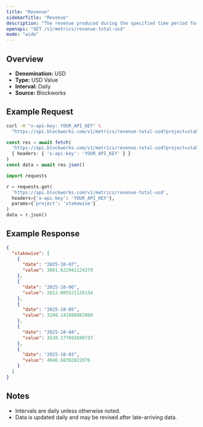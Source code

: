 ```yaml
---
title: "Revenue"
sidebarTitle: "Revenue"
description: "The revenue produced during the specified time period for given project."
openapi: "GET /v1/metrics/revenue-total-usd"
mode: "wide"
---
```


## Overview

- **Denomination:** USD
- **Type:** USD Value
- **Interval:** Daily
- **Source:** Blockworks

## Example Request

<CodeGroup>

```bash cURL
curl -H "x-api-key: YOUR_API_KEY" \
  "https://api.blockworks.com/v1/metrics/revenue-total-usd?project=stakewise"
```

```typescript TypeScript
const res = await fetch(
  'https://api.blockworks.com/v1/metrics/revenue-total-usd?project=stakewise',
  { headers: { 'x-api-key': 'YOUR_API_KEY' } }
)
const data = await res.json()
```

```python Python
import requests

r = requests.get(
  'https://api.blockworks.com/v1/metrics/revenue-total-usd',
  headers={'x-api-key': 'YOUR_API_KEY'},
  params={'project': 'stakewise'}
)
data = r.json()
```

</CodeGroup>

## Example Response

```json
{
  "stakewise": [
    {
      "date": "2025-10-07",
      "value": 3801.622941124279
    },
    {
      "date": "2025-10-06",
      "value": 2812.605521126134
    },
    {
      "date": "2025-10-05",
      "value": 3200.141886883988
    },
    {
      "date": "2025-10-04",
      "value": 3538.177692690737
    },
    {
      "date": "2025-10-03",
      "value": 4046.68392822076
    }
  ]
}
```

## Notes
- Intervals are daily unless otherwise noted.
- Data is updated daily and may be revised after late-arriving data.